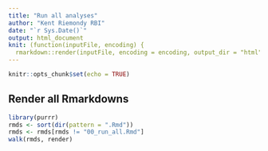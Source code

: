 ```yaml
---
title: "Run all analyses"
author: "Kent Riemondy RBI"
date: "`r Sys.Date()`"
output: html_document
knit: (function(inputFile, encoding) {
  rmarkdown::render(inputFile, encoding = encoding, output_dir = "html") })
---
```


```r
knitr::opts_chunk$set(echo = TRUE)
```

## Render all Rmarkdowns

```r
library(purrr)
rmds <- sort(dir(pattern = ".Rmd"))
rmds <- rmds[rmds != "00_run_all.Rmd"]
walk(rmds, render)
```

